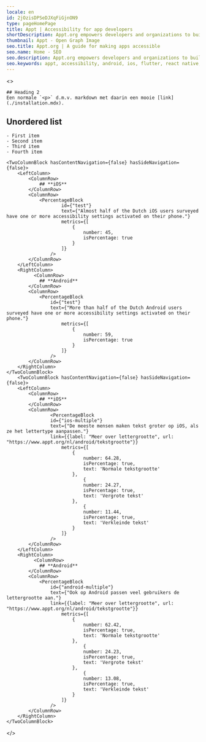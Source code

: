 ```yaml
---
locale: en
id: 2jOzisDPSeDJXqFiGjnON9
type: pageHomePage
title: Appt | Accessibility for app developers
shortDescription: Appt.org empowers developers and organizations to build accessible apps for everyone by offering current stats on the use of accessibility features, code documentation for iOS, Android and other platforms, guidelines, tips and how-to's.
thumbnail: Appt - Open Graph Image
seo.title: Appt.org | A guide for making apps accessible
seo.name: Home - SEO
seo.description: Appt.org empowers developers and organizations to build accessible apps for everyone by offering current stats on the use of accessibility features, code documentation for iOS, Android and other platforms, guidelines, tips and how-to's.
seo.keywords: appt, accessibility, android, ios, flutter, react native, xamarin
---
```


<> 
    <Hero
        title="A guide for making apps accessible"
        imageLightSrc="img/light/app-wheelchair.svg"
    />

    ## Heading 2
    Een normale `<p>` d.m.v. markdown met daarin een mooie [link](./installation.mdx).

## Unordered list

    - First item
    - Second item
    - Third item
    - Fourth item

    <TwoColumnBlock hasContentNavigation={false} hasSideNavigation={false}>
        <LeftColumn>
            <ColumnRow>
                ## **iOS**
            </ColumnRow>
            <ColumnRow>
                <PercentageBlock
                        id={"test"}
                        text={"Almost half of the Dutch iOS users surveyed have one or more accessibility settings activated on their phone."}
                        metrics={[
                            {
                                number: 45,
                                isPercentage: true
                            }
                        ]}
                    />
            </ColumnRow>
        </LeftColumn>
        <RightColumn>
              <ColumnRow>
                ## **Android**
            </ColumnRow>
            <ColumnRow>
                <PercentageBlock
                    id={"test"}
                    text={"More than half of the Dutch Android users surveyed have one or more accessibility settings activated on their phone."}
                        metrics={[
                            {
                                number: 59,
                                isPercentage: true
                            }
                        ]}
                    />
            </ColumnRow>
        </RightColumn>
    </TwoColumnBlock>
        <TwoColumnBlock hasContentNavigation={false} hasSideNavigation={false}>
        <LeftColumn>
            <ColumnRow>
                ## **iOS**
            </ColumnRow>
            <ColumnRow>
                    <PercentageBlock
                    id={"ios-multiple"}
                    text={"De meeste mensen maken tekst groter op iOS, als ze het lettertype aanpassen."}
                    link={{label: "Meer over lettergrootte", url: "https://www.appt.org/nl/android/tekstgrootte"}}
                        metrics={[
                            {
                                number: 64.28,
                                isPercentage: true,
                                text: 'Normale tekstgrootte'
                            },
                                {
                                number: 24.27,
                                isPercentage: true,
                                text: 'Vergrote tekst'
                            },
                                {
                                number: 11.44,
                                isPercentage: true,
                                text: 'Verkleinde tekst'
                            }
                        ]}
                    />
            </ColumnRow>
        </LeftColumn>
        <RightColumn>
              <ColumnRow>
                ## **Android**
            </ColumnRow>
            <ColumnRow>
                <PercentageBlock
                    id={"android-multiple"}
                    text={"Ook op Android passen veel gebruikers de lettergrootte aan."}
                    link={{label: "Meer over lettergrootte", url: "https://www.appt.org/nl/android/tekstgrootte"}}
                        metrics={[
                            {
                                number: 62.42,
                                isPercentage: true,
                                text: 'Normale tekstgrootte'
                            },
                                {
                                number: 24.23,
                                isPercentage: true,
                                text: 'Vergrote tekst'
                            },
                                {
                                number: 13.08,
                                isPercentage: true,
                                text: 'Verkleinde tekst'
                            }
                        ]}
                    />
            </ColumnRow>
        </RightColumn>
    </TwoColumnBlock>
</>
